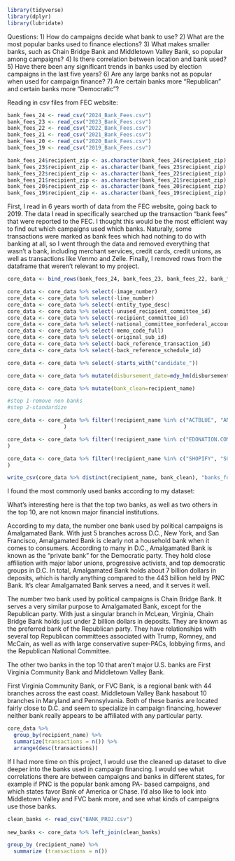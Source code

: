 ```r
library(tidyverse)
library(dplyr)
library(lubridate)
```

Questions: 1) How do campaigns decide what bank to use?
2) What are the most popular banks used to finance elections?
3) What makes smaller banks, such as Chain Bridge Bank and Middletown Valley Bank, so popular among campaigns?
4) Is there correlation between location and bank used?
5) Have there been any significant trends in banks used by election campaigns in the last five years?
6) Are any large banks not as popular when used for campaign finance?
7) Are certain banks more “Republican” and certain banks more “Democratic”?

Reading in csv files from FEC website:

```r
bank_fees_24 <- read_csv("2024_Bank_Fees.csv")
bank_fees_23 <- read_csv("2023_Bank_Fees.csv")
bank_fees_22 <- read_csv("2022_Bank_Fees.csv")
bank_fees_21 <- read_csv("2021_Bank_Fees.csv")
bank_fees_20 <- read_csv("2020_Bank_Fees.csv")
bank_fees_19 <- read_csv("2019_Bank_Fees.csv")

bank_fees_24$recipient_zip <- as.character(bank_fees_24$recipient_zip)
bank_fees_23$recipient_zip <- as.character(bank_fees_23$recipient_zip)
bank_fees_22$recipient_zip <- as.character(bank_fees_22$recipient_zip)
bank_fees_21$recipient_zip <- as.character(bank_fees_21$recipient_zip)
bank_fees_20$recipient_zip <- as.character(bank_fees_20$recipient_zip)
bank_fees_19$recipient_zip <- as.character(bank_fees_19$recipient_zip)


```
First, I read in 6 years worth of data from the FEC website, going back to 2019. The data I read in specifically searched up the transaction "bank fees" that were reported to the FEC. I thought this would be the most efficient way to find out which campaigns used which banks. Naturally, some transactions were marked as bank fees which had nothing to do with banking at all, so I went through the data and removed everything that wasn't a bank, including merchant services, credit cards, credit unions, as well as transactions like Venmo and Zelle. Finally, I removed rows from the dataframe that weren't relevant to my project.


```r
core_data <- bind_rows(bank_fees_24, bank_fees_23, bank_fees_22, bank_fees_21, bank_fees_20, bank_fees_19)

core_data <- core_data %>% select(-image_number)
core_data <- core_data %>% select(-line_number)
core_data <- core_data %>% select(-entity_type_desc)
core_data <- core_data %>% select(-unused_recipient_committee_id)
core_data <- core_data %>% select(-recipient_committee_id)
core_data <- core_data %>% select(-national_committee_nonfederal_account)
core_data <- core_data %>% select(-memo_code_full)
core_data <- core_data %>% select(-original_sub_id)
core_data <- core_data %>% select(-back_reference_transaction_id)
core_data <- core_data %>% select(-back_reference_schedule_id)

core_data <- core_data %>% select(-starts_with("candidate_"))

core_data <- core_data %>% mutate(disbursement_date=mdy_hm(disbursement_date))

core_data <- core_data %>% mutate(bank_clean=recipient_name)

#step 1-remove non banks
#step 2-standardize

core_data <- core_data %>% filter(!recipient_name %in% c("ACTBLUE", "ANEDOT", "YU, EUGENE CHIN", "ZAHRADKA, TAWNJA", "VINCENT, ZACHARY", "VEED PRO", "US ONCOLOGY", "UNITEMIZED, EXPENSES", "UBER", "TOWNSEND FOR CONGRESS", "TARGETED VICTORY LLC", "TARGETED VICTORY", "STRIPE INC", "STRATEGIC PARTNERS & MEDIA LLC", "SOUTHERN IMPACT GROUP LLC", "SMALL UN-ITEMIZED EXPENDITURES", "SHAUN BROWN FOR VIRGINIA", "RYAN KRAUSE FOR CONGRESS", "SIFMA", "WILKINS STRATEGIES GROUP, LLC", "WESTERN ALLIANCE", "WALSH, SEAN P", "SOUTH MAIN STREET PROPERTIES II LTD", "SIGNAPAY", "RIGHT WOMEN PAC", "RAMOS, JAVIER", "PLUG & PLAY TECHNOLOGIES, INC.", "OLIVER, CHASE", "NORPAC", "NEW BLUE INTERACTIVE LLC", "NEW BLUE INTERACTIVE, LLC", "NATIONAL PROPANE GAS ASSOCIATION", "NCPSSM", "MITCHELL, CAITLIN", "MESSER CONSTRUCTION CO PAC", "MARSH AND MCLENNAN AGENCY LLC", "MARILYN FOR U S SENATE", "LEONID GRINBERG LLC", "K&L GATES LLP", "JUST REFORM PAC", "JONES, HUGH", "JANICEK FOR SENATE", "IMAGE DIRECT", "I. LANIER AVANT", "HUBBARD, LOURIN", "HONIGMAN, WILLIAM", "HOADLEY HOUSE LLC", "HENRYALAN", "GLOBAL SERVICE FEE", "GLOBAL PAYMENTS", "FRIENDS OF MICHAEL HOOD", "FOUTS, MATT", "GILSTRAP INC", "GILLERMAN, JONATHAN", "EZELL, MILTON LEVELL", "ELIAS LAW GROUP", "ELITEWORK PROPERTIES LLC", "EDUCATOR'S CU", "DONORBOX", "DIRECT MAIL PROCESSORS", "DIRECT MAIL PROCESSORS", "DEMATTEIS & RICCIARDELLO PLLC", "DC LOCKSMITH", "DANI FOR ILLINOIS", "DALSIMER, ALISON", "CONYERS, JOHN III", "CHICK-FIL-A", "CERTIFIED CONSERVATIVES PAC", "CALL HUB - GAGLERS INC.", "BRITEY LLC", "BROOKS FOR SENATE", "BRAINTREE", "BP BUSINESS CARD", "BILLHIGHWAY", "BIDPAL", "AUTHORIZENET", "AT&T", "ARK MED SOC PAC", "ARK MED SOCIETY PAC", "AMS POLITICAL ACTION COMMITTEE", "ACT BLUE AND BANK FEES", "10SIX CONSULTING", "WINRIGHT SRATEGIES, LLC", "WEBSITE HOSTING SERVICE", "VERITAS PROGRESSIVES PAC", "VANTIV ECOMMERCE", "TRUJILLO, CRYSTAL J DR.", "TRI COUNTIES", "THRIPP, RICHARD", "THREE ARBOR INSURANCE INC.", "THE GIVING BLOCK", "STEPHENS FOR CONGRESS", "SPEEDPRO IMAGING", "SALEM MEDIA GROUP", "RURAL ARIZONA ACTION", "REVV.CO DBA WINRED", "REVV FUNDRAISING PLATFORM", "RENASANT", "RAISE THE MONEY, INC.", "RAISE THE MONEY", "P & A ADMINISTRATIVE SERVICES INC", "PEX CARD", "NMI", "NGP VAN, INC.", "MOONCLERK", "LUCY LAUSER FOR CONGRESS", "JON CURTIS FOR CONGRESS", "HUDSON BAY COMPANY OF ILLINOIS", "HINDUS OF GEORGIA PAC", "GOODMAN CAMPAIGNS LLC", "GOOGLE", "VERGEBEN SERVICES COMPANY", "ACTBLUE TECHNICAL SERVICES", "ELAVON", "BLUEPAY, INC.", "SHOPIFY INC", "WINRED", "WEPAY, INC.", "OREGON RIGHT TO LIFE", "ALLIANT MERCHANT SOLUTION", "ANEDOT, INC.", "SHOPIFY INC.", "CIBC", "NUSENDA CREDIT UNION", "HEARTLAND PAYMENT SYSTEMS", "NUMERO", "CITI CARDS", "PEX", "PAYA", "FIRST BANKCARD", "BANKCARD ASSOCIATES", "CARDMEMBER SERVICE", "ALLIANT LLC", "UBT", "VOTESANE PAC", "HANCOCK WHITNEY", "CORNERSTONE PAYMENT SYSTEMS", "CARL, JERRY LEE JR", "TEXAS MEDICAL ASSOC", "CARDMEMBER SERVICES", "AXIA BANKCARD MERCHANT", "BOK FINANCIAL", "SQUARE, INC", "LOCAL 94-94A-94B IUOE - UNION", "ALLIANT MERCHANT SERVICES", "DHARMA MERCHANT SERVICES", "PINNACLE FINANCIAL PARTNERS", "STRIPE, INC.", "CHASE CARD SERVICES", "PARAGON PAYMENT SOLUTIONS", "ONEAZ CREDIT UNION", "AMERISERV FINANCIAL", "AMERICAN EXPRESS BANK FEES", "ACT BLUE", "UMB", "MERCHANT CARD SERVICES", "HUDSON VALLEY CREDIT UNION", "DEMOCRACY ENGINE", "CHASE CARDMEMBER SERVICES", "BEST CARD", "BALL STATE FEDERAL CREDIT UNION", "AUTHNET GATEWAY", "AA SERVICE FEES", "VANCO", "INTEGRATED SOLUTIONS", "FEDWIRE", "CYBERSOURCE", "WORLD PAY", "PAYPAL HOLDINGS, INC.", "AMERICAN EXPRESS COMPANY", "INTUIT PAYMENT SOLUTIONS", "ELITE CARD PROCESSING LLC", "DEMOCRACY ENGINE, LLC", "CITI CARD", "C&H FINANCIAL SERVICES", "AUTHNET", "BARCLAY'S CREDIT CARD", "SQUARE, INC.", "HUNTINGTON", "HONOR CREDIT UNION", "CHOICE FINANCIAL", "TRUIST MERCHANT SERVICES", "OMEGA PROCESSING", "INTUIT", "MARKETAXESS HOLDINGS INC. PAC", "FIRST DATA", "VISA", "VERGEBEN SERVICES", "WINRED TECHNICAL SERVICES") 
                  )

core_data <- core_data %>% filter(!recipient_name %in% c("EDONATION.COM", "PAYPAL MERCHANT SOLUTIONS, NA", "SQUARE", "SQUARE INC", "VENMO", "PAYPAL", "AUTHORIZE NET", "ELEVON", "V24-013", "PIRYX, INC.", "DNC TRAVEL ESCROW", "ISTREAM", "ENGAGE POLITICS", "ELITE CARD PROCESSING", "WORLDPAY, INC", "TRANSAXT", "SQUARESPACE", "SQUARE FEES", "RALPH AND LOIS DREW TRUST", "SAFEGUARD", "PUBLIX", "PRO ISRAEL AMERICA PAC", "OREGON RIGHT TO LIFE - C4", "MAVERICK PAYMENTS (M - MERCHANT)", "INFINEX INVESTMENTS INC.", "FULLSTREAM", "GEMINI", "DUPACO", "DELUXE CORPORATION", "DELUXE", "DONORBUREAU", "COOPERATIVE FEDERAL", "COMCAST CABLE", "COMMITTEE TO ELECT NATE CAIN", "CIGAR-PAC", "ALLY WESTSHORE LLC", "AFFINIPAY", "TRANSFIRST HOLDINGS", "SOUTHWESTERN ILLINOIS LECET", "HSP", "HARLAND CLARKE CHECKS", "FIRSTDATA MERCHANT SERVICES", "DROPBOX", "CLOVER.COM", "COMMERCIAL CREDIT CARDS", "BANK,, WEBSITE FEES", "AMERICAN EXPRESS SKYE BLUE", "AMERICAN EXPRESS GOLD 2", "UNITED STATES POSTAL SERVICE", "STRIPE, INC", "TD BUSINESS CARD", "SIMMONS BANK CREDIT CARD #4514", "STRIKE WEALTH INVESTMENT", "PAYROLL DATA PROCESSING INC", "MASTERCARD SERVICE CENTER", "MERCHANT SERVICE FEES", "MASTERCARD", "FULLSTEAM", "COGENCY GLOBAL INC", "ELAVON INC.", "EAGLE CREDIT CARD", "DISCOVER IT CARD", "CAMPAIGN FINANCIAL SERVICES", "BENNET COLORADO VICTORY FUND", "BB&T BANK CARD", "CHASE BA VISA - SKYE", "CITYWIDE", "CITI PRESTIGE", "ARISTOTLE INTERNATIONAL, INC", "AMERICAN EXPRESS CARD SERVICES", "AMERICAN EXPRESS BLUE BUS+", "USPS", "9SEVEN CONSULTING", "ACTBLUE TECHINICAL SERVICES", "AADVANTAGE MASTERCARD", "STATION SQUARE LLC", "QUICKBOOKS MERCHANT SERVICES", "QUICKBOOKS MERCHANT SERVICES", "FRIENDS OF KIRBY BIRGANS", "INTUIT, INC.", "OPPENHEIMER & CO. INC.", "MSCPAC", "FEES, BANK", "ELITE CARD PRO", "FIRST DATA MERCHANT SERVICES, LLC", "CARDMEMBER SERVICES - CREDIT CARD", "BENESYS, INC.", "BRAND NEW SENATE", "CARD CONNECT", "CITI BUSINESS CARD", "BANK FEES", "APWU", "WIN RED TECHNICAL SERVICES LLC", "VERIDIAN", "SCHWAB-HELLER", "VANTIV ECOMMERCE FUNDS", "QR-CODE-GENERATOR.COM", "PARAGON SOLUTIONS", "PAYPAL FEES", "NON BB CARD NOT PRESENT", "HOLYK, ISAAC", "INTELLZ, INC.", "MERCHANT CARD PROCESSING", "EVERTEC, INC", "CFS COMPLIANCE", "CARD SERVICES", "STIKE WEALTH INVESTMENT", "SENTINEL FEDERAL CREDIT UNION", "SECURITY BANKCARD CENTER, INC.", "SEFCU", "PARAGON PAYMENT SOLUTIONS, INC.", "PARAGON PAYMENT SOLUTION", "INTUIT, INC", "INTUIT MERCHANT SERVICES", "EXPRESS, AMERICAN", "CREDIT UNION NATIONAL ASSOCIATION", "CHASE CREDIT CARD", "CITIBANK CITI CARD", "COMMODORE PERRY FCU", "CAMPAIGN FINANCIAL SERVICES (CFS)", "BALL STATE FEDERAL CU", "VSECU", "WESTERN UNION", "UTILITIES EMPLOYEES CREDIT UNION", "PATRIOT FEDERAL CREDIT UNION", "FIRST VIRGINIA COMMUNITY-MADERA", "FIRST VIRGINIA", "DEMOCRACY ENGINE LLC", "COMMERCE BANKSHARES INC.", "COBALT CREDIT UNION VISA (SAC FCU)", "BRITISH AIRWAYS CHASE", "COBALT CREDIT UNION", "WSECU", "UW CREDIT UNION", "TRANSFIRST LLC", "HUBAY LLC", "RED CURVE SOLUTIONS", "DUNHAM TRUST COMPANY", "REVV LLC", "CHASE CARD BRITISH AIRWAYS", "BRENIZER, TAMMY", "BEST CARD, LLC", "WIRE TRANSFER CHARGE", "SQUARESPACE INC.", "SIGNATURE FCU", "STRIPE PAYMENT PROCESSING", "SERVISFIRST", "PAYPAL, INC.", "MB FINANCIAL", "POLITICAL COMMUNICATIONS, INC", "NORTH ISLAND CREDIT UNION", "NATIONBUILDER", "PEAK BUSINESS SOLUTIONS", "CITICARDS", "BANK OF AMERICA CREDIT CARD", "BB&T/TRUIST CREDIT CARD", "TSYS", "HAZE FOR CONGRESS COMMITTEE", "HARLAND CLARKE", "GIVESMART - COMMUNITY BRANDS", "BILL.COM", "AXCAPITAL, LLC", "WELLS FARGO CREDIT CARD", "SYNOVUS", "PROPAY INC", "POLITICAL COMMUNICATIONS, INC.", "MECU CREDIT UNION", "HOME FEDERAL", "EVENTBRITE", "ENT CREDIT UNION", "CORPORATE ONE FCU, INC.", "CLASSIC CITY", "CARD SERVICE CENTER", "C SPIRE", "BB&T BANK CREDIT CARD", "BANK SERVICE FEES", "NGP FEES", "ROYAL CREDIT UNION", "NGP FEES", "CHASE CARD SERVICE", "BANKCARD USA MERCHANT FEES", "STRIPE", "MELIO", "NGP VAN", "AUTHORIZE.NET", "AMERICAN EXPRESS", "ANEDOT.COM", "ARISTOTLE INTERNATIONAL", "SYNOVUS/NBSC", "MERCHANT SERVICES") 
)

core_data <- core_data %>% filter(!recipient_name %in% c("SHOPIFY", "SUPERIOR CREDIT UNION, INC.", "MERCHANT BANK CARD", "FIRSTBANK MERCHANT SERVICES", "ASSOCIATED CREDIT SERVICES, INC.", "ALLOYA CORPORATE - RAFFLE ACCOUNT", "THE BILLY PREMPEH FOR CONGRESS COMMITTEE", "SIMMONS BANK CREDIT CARD #2904", "PNC MERCHANT SERVICES", "MICHIGAN CREDIT UNION LEAGUE - VENDOR", "ALLOYA CORPORATE CREDIT UNION - RAF", "AMALGAMATED BANK CREDIT CARD", "U S BANK MERCHANT FEES", "PNC MERCHANT", "COMMERCE BANK CREDIT CARDS", "COMMITTEE TO ELECT KIMBERLY BIZON", "HARLAND CLARKE CORP.", "USAEPAY", "SIGNATURE CHECKING", "AMERICAN EXPRESS MERCHANT SERVICES", "BANK OF AMERICAN MERCHANT SERVICES", "AMALGAMATED INVESTMENT", "BANK FEES, N/A", "MILLBURY FEDERAL CREDIT UNION", "FIRST BANK CHICAGO - CARDMEMBER SERVICE", "CHASE PAYMENTECH", "CHASE PAYMENT TECH", "PAYPAL INC.", "BARCLAYS", "AADVANTAGE AVIATOR RED MASTERCARD", "BANKCARD", "EVENTBRITE INC", "FIRST BANK CARD", "STREAMLINE PAYMENTS", "SUNTRUST MERCHANT SERVICES", "CITIBANK CBO SERVICES", "TD MERCHANT SERVICES", "FIRST BANK MERCHANT SERVICES", "MORGAN STANLEY SMITH BARNEY LLC", "SPOKANE TEACHERS CREDIT UNION", "SOUTH CAROLINA FEDERAL CREDIT UNION", "BANKCARD CENTER", "CARDCONNECT", "ALLIANT MERCHANT SOLUTIONS", "STRIPE INC.", "TOWN AND COUNTRY CREDIT UNION", "FIRST DATA MERCHANT SERVICES")
)

write_csv(core_data %>% distinct(recipient_name, bank_clean), "banks_for_open_refine.csv")

```

I found the most commonly used banks according to my dataset: 

What's interesting here is that the top two banks, as well as two others in the top 10, are not known major financial institutions.

According to my data, the number one bank used by political campaigns is Amalgamated Bank. With just 5 branches across D.C., New York, and San Francisco, Amalgamated Bank is clearly not a household bank when it comes to consumers. According to many in D.C., Amalgamated Bank is known as the "private bank" for the Democratic party. They hold close affiliation with major labor unions, progressive activists, and top democratic groups in D.C. In total, Amalgamated Bank holds about 7 billion dollars in deposits, which is hardly anything compared to the 443 billion held by PNC Bank. It's clear Amalgamated Bank serves a need, and it serves it well.

The number two bank used by political campaigns is Chain Bridge Bank. It serves a very similar purpose to Amalgamated Bank, except for the Republican party. With just a singular branch in McLean, Virginia, Chain Bridge Bank holds just under 2 billion dollars in deposits. They are known as the preferred bank of the Republican party. They have relationships with several top Republican committees associated with Trump, Romney, and McCain, as well as with large conservative super-PACs, lobbying firms, and the Republican National Committee.

The other two banks in the top 10 that aren't major U.S. banks are First Virginia Community Bank and Middletown Valley Bank. 

First Virginia Community Bank, or FVC Bank, is a regional bank with 44 branches across the east coast.  Middletown Valley Bank hasabout 10 branches in Maryland and Pennsylvania. Both of these banks are located fairly close to D.C. and seem to specialize in campaign financing, however neither bank really appears to be affiliated with any particular party. 

```r
core_data %>% 
  group_by(recipient_name) %>% 
  summarize(transactions = n()) %>% 
  arrange(desc(transactions))
```

If I had more time on this project, I would use the cleaned up dataset to dive deeper into the banks used in campaign financing. I would see what correlations there are between campaigns and banks in different states, for example if PNC is the popular bank among PA- based campaigns, and which states favor Bank of America or Chase. I'd also like to look into Middletown Valley and FVC bank more, and see what kinds of campaigns use those banks.

```r
clean_banks <- read_csv("BANK_PROJ.csv") 
  
new_banks <- core_data %>% left_join(clean_banks) 

group_by (recipient_name) %>% 
  summarize (transactions = n())

```



